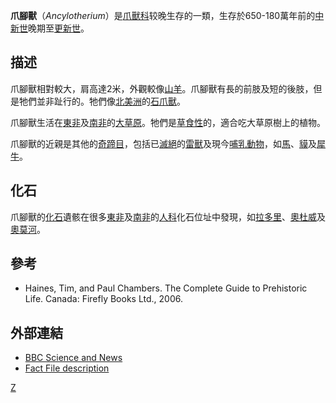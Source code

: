 {{Automatic taxobox
| taxon = Ancylotherium
| authority = 
| fossil_range = {{fossil range|6.5|1.8}} 
| status = Fossil
| subdivision_ranks = 种
| subdivision =
*''A. hennigi''
*''A. pentelicum'' <small> Gaudry and Lartet 1856</small>
}}

'''爪腳獸'''（''Ancylotherium''）是[[爪獸科|爪獸科]]较晚生存的一類，生存於650-180萬年前的[[中新世|中新世]]晚期至[[更新世|更新世]]。

== 描述 ==
爪腳獸相對較大，肩高達2米，外觀較像[[山羊|山羊]]。爪腳獸有長的前肢及短的後肢，但是牠們並非趾行的。牠們像[[北美洲|北美洲]]的[[石爪獸|石爪獸]]。

爪腳獸生活在[[東非|東非]]及[[南非|南非]]的[[大草原|大草原]]。牠們是[[草食性|草食性]]的，適合吃大草原樹上的植物。

爪腳獸的近親是其他的[[奇蹄目|奇蹄目]]，包括已[[滅絕|滅絕]]的[[雷獸|雷獸]]及現今[[哺乳動物|哺乳動物]]，如[[馬|馬]]、[[貘|貘]]及[[犀牛|犀牛]]。

== 化石 ==
爪腳獸的[[化石|化石]]遺骸在很多[[東非|東非]]及[[南非|南非]]的[[人科|人科]]化石位址中發現，如[[拉多里|拉多里]]、[[奧杜威|奧杜威]]及[[奧莫河|奧莫河]]。

== 參考 ==
* Haines, Tim, and Paul Chambers. The Complete Guide to Prehistoric Life. Canada: Firefly Books Ltd., 2006.

== 外部連結 ==
* [http://www.bbc.co.uk/nature/wildfacts/factfiles/451.shtml BBC Science and News] {{Webarchive|url=https://archive.is/20130419174019/www.bbc.co.uk/nature/wildfacts/factfiles/451.shtml |date=2013-04-19 }}
* [https://web.archive.org/web/20080520174918/http://www.abc.net.au/beasts/factfiles/factfiles/ancylotherium.htm Fact File description]
{{爪獸亞目}}
{{Taxonbar|from=Q760339}}

[[Category:爪獸科|Z]]